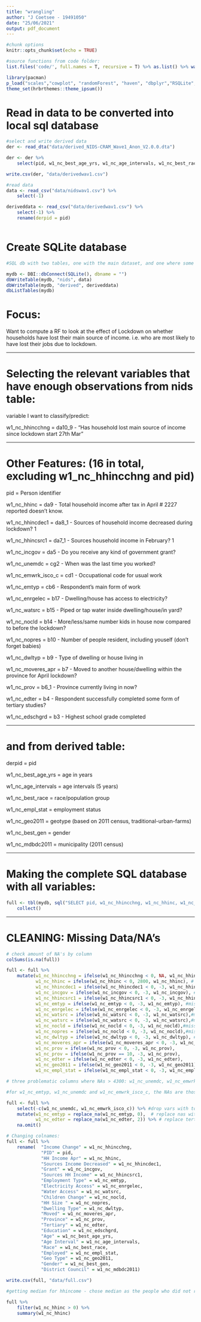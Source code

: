```yaml
---
title: "wrangling"
author: "J Coetsee - 19491050"
date: "25/06/2021"
output: pdf_document
---
```


```r
#chunk options
knitr::opts_chunk$set(echo = TRUE)

#source functions from code folder:
list.files('code/', full.names = T, recursive = T) %>% as.list() %>% walk(~source(.))

library(pacman)
p_load("scales","cowplot", "randomForest", "haven", "dbplyr","RSQLite", "tidyverse")
theme_set(hrbrthemes::theme_ipsum())

```

# Read in data to be converted into local sql database

```r
#select and write derived data
der <- read_dta("data/derived_NIDS-CRAM_Wave1_Anon_V2.0.0.dta") 

der <- der %>% 
    select(pid, w1_nc_best_age_yrs, w1_nc_age_intervals, w1_nc_best_race, w1_nc_empl_stat, w1_nc_geo2011, w1_nc_best_gen, w1_nc_mdbdc2011)

write.csv(der, "data/derivedwav1.csv")

#read data
data <- read_csv("data/nidswav1.csv") %>% 
    select(-1) 

deriveddata <- read_csv("data/derivedwav1.csv") %>% 
    select(-1) %>% 
    rename(derpid = pid)



```

# Create SQLite database 

```r

#SQL db with two tables, one with the main dataset, and one where some variables have been derived by the NIDSCRAM team:

mydb <- DBI::dbConnect(SQLite(), dbname = "")
dbWriteTable(mydb, "nids", data)
dbWriteTable(mydb, "derived", deriveddata)
dbListTables(mydb)
```

# Focus:

Want to compute a RF to look at the effect of Lockdown on whether households have lost their main source of income. i.e. who are most likely to have lost their jobs due to lockdown. 

------------------------------------------------------

# Selecting the relevant variables that have enough observations from nids table:

variable I want to classify/predict:

w1_nc_hhincchng = da10_9 - "Has household lost main source of income since lockdown start 27th Mar"

------------------------------------------------------

# Other Features: (16 in total, excluding w1_nc_hhincchng and pid)

pid = Person identifier

w1_nc_hhinc = da9 - Total household income after tax in April # 2227 reported doesn't know.

w1_nc_hhincdec1 = da8_1 - Sources of household income decreased during lockdown? 1

w1_nc_hhincsrc1 = da7_1 - Sources household income in February? 1

w1_nc_incgov = da5 - Do you receive any kind of government grant?

w1_nc_unemdc = 	cg2 - When was the last time you worked?

w1_nc_emwrk_isco_c = cd1 - Occupational code for usual work

w1_nc_emtyp = cb6 - Respondent's main form of work

w1_nc_enrgelec = b17 - Dwelling/house has access to electricity?

w1_nc_watsrc =  b15 - Piped or tap water inside dwelling/house/in yard?

w1_nc_nocld = b14 - More/less/same number kids in house now compared to before the lockdown?

w1_nc_nopres = b10 - Number of people resident, including youself (don't forget babies)

w1_nc_dwltyp = b9 - Type of dwelling or house living in

w1_nc_moveres_apr = b7 - Moved to another house/dwelling within the province for April lockdown?

w1_nc_prov = b6_1 - Province currently living in now?

w1_nc_edter = b4 - Respondent successfully completed some form of tertiary studies?

w1_nc_edschgrd = b3 - Highest school grade completed

------------------------------------------------------

# and from derived table:

derpid = pid

w1_nc_best_age_yrs = age in years

w1_nc_age_intervals = age intervals (5 years)

w1_nc_best_race = race/population group

w1_nc_empl_stat = employment status

w1_nc_geo2011 = geotype (based on 2011 census, traditional-urban-farms)

w1_nc_best_gen = gender

w1_nc_mdbdc2011 = municipality (2011 census)

------------------------------------------------------

# Making the complete SQL database with all variables:

```r

full <- tbl(mydb, sql("SELECT pid, w1_nc_hhincchng, w1_nc_hhinc, w1_nc_hhincdec1, w1_nc_incgov, w1_nc_hhincsrc1, w1_nc_unemdc, w1_nc_emwrk_isco_c, w1_nc_emtyp,w1_nc_enrgelec, w1_nc_watsrc, w1_nc_nocld, w1_nc_nopres, w1_nc_dwltyp, w1_nc_moveres_apr, w1_nc_prov, w1_nc_edter, w1_nc_edschgrd,w1_nc_best_age_yrs, w1_nc_age_intervals,w1_nc_best_race, w1_nc_empl_stat,w1_nc_geo2011, w1_nc_best_gen, w1_nc_mdbdc2011  FROM nids, derived WHERE pid = derpid")) %>% 
    collect()

```

------------------------------------------------------

# CLEANING: Missing Data/NA's

```r
# check amount of NA's by column
colSums(is.na(full))

full <- full %>% 
    mutate(w1_nc_hhincchng = ifelse(w1_nc_hhincchng < 0, NA, w1_nc_hhincchng), # hhincome change, change to NA, there are very few values. need no ,missing for this var
           w1_nc_hhinc = ifelse(w1_nc_hhinc < 0, 2800, w1_nc_hhinc), # missing
           w1_nc_hhincdec1 = ifelse(w1_nc_hhincdec1 < 0, -3, w1_nc_hhincdec1), #missing
           w1_nc_incgov = ifelse(w1_nc_incgov < 0, -3, w1_nc_incgov), #missing
           w1_nc_hhincsrc1 = ifelse(w1_nc_hhincsrc1 < 0, -3, w1_nc_hhincsrc1), #missing
           w1_nc_emtyp = ifelse(w1_nc_emtyp < 0, -3, w1_nc_emtyp), #missing
           w1_nc_enrgelec = ifelse(w1_nc_enrgelec < 0, -3, w1_nc_enrgelec),#missing
           w1_nc_watsrc = ifelse(w1_nc_watsrc < 0, -3, w1_nc_watsrc),#missing
           w1_nc_watsrc = ifelse(w1_nc_watsrc < 0, -3, w1_nc_watsrc),#missing
           w1_nc_nocld = ifelse(w1_nc_nocld < 0, -3, w1_nc_nocld),#missing
           w1_nc_nopres = ifelse(w1_nc_nocld < 0, -3, w1_nc_nocld),#missing
           w1_nc_dwltyp = ifelse(w1_nc_dwltyp < 0, -3, w1_nc_dwltyp), #missing
           w1_nc_moveres_apr = ifelse(w1_nc_moveres_apr < 0, -3, w1_nc_moveres_apr),
           w1_nc_prov = ifelse(w1_nc_prov < 0, -3, w1_nc_prov),
           w1_nc_prov = ifelse(w1_nc_prov == 10, -3, w1_nc_prov),
           w1_nc_edter = ifelse(w1_nc_edter < 0, -3, w1_nc_edter),
           w1_nc_geo2011 = ifelse(w1_nc_geo2011 < 0, -3, w1_nc_geo2011),
           w1_nc_empl_stat = ifelse(w1_nc_empl_stat < 0, -3, w1_nc_empl_stat))

# three problematic columns where NAs > 4300: w1_nc_unemdc, w1_nc_emwrk_isco_c, w1_nc_emtyp; and one where = 1689 (w1_nc_edter)

#for w1_nc_emtyp, w1_nc_unemdc and w1_nc_emwrk_isco_c, the NAs are those without jobs for w1_nc_emtyp. employment status and emtyp therefore captures what we need, so we can throw out the other vars. Similarly, edter gives tertiary education. In this, we assume people who have tertiary would say yes, while the rest do not, so NAs are converted to no's, or 0's

full <- full %>% 
    select(-c(w1_nc_unemdc, w1_nc_emwrk_isco_c)) %>% #drop vars with too many NAs, captured by two other vars
    mutate(w1_nc_emtyp = replace_na(w1_nc_emtyp, 0),  # replace nas with 0's, for unemployed 
           w1_nc_edter = replace_na(w1_nc_edter, 2)) %>% # replace tertiary educ na with 2 (no)
    na.omit()

# Changing colnames:
full <- full %>% 
    rename(  "Income Change" = w1_nc_hhincchng,
             "PID" = pid,
             "HH Income Apr" = w1_nc_hhinc,
             "Sources Income Decreased" = w1_nc_hhincdec1,
             "Grant" = w1_nc_incgov,
             "Sources HH Income" = w1_nc_hhincsrc1,
             "Employment Type" = w1_nc_emtyp,
             "Electricity Access" = w1_nc_enrgelec,
             "Water Access" = w1_nc_watsrc,
             "Children Change" = w1_nc_nocld,
             "HH Size " = w1_nc_nopres,
             "Dwelling Type" = w1_nc_dwltyp,
             "Moved" = w1_nc_moveres_apr,
             "Province" = w1_nc_prov,
             "Tertiary" = w1_nc_edter,
             "Education" = w1_nc_edschgrd,
             "Age" = w1_nc_best_age_yrs,
             "Age Interval" = w1_nc_age_intervals,
             "Race" = w1_nc_best_race,
             "Employed" = w1_nc_empl_stat,
             "Geo Type" = w1_nc_geo2011,
             "Gender" = w1_nc_best_gen,
             "District Council" = w1_nc_mdbdc2011)

write.csv(full, "data/full.csv")

#getting median for hhincome - chose median as the people who did not reply on the survey - would be more likely to earn lower than mean income:

full %>% 
    filter(w1_nc_hhinc > 0) %>% 
    summary(w1_nc_hhinc)



```




